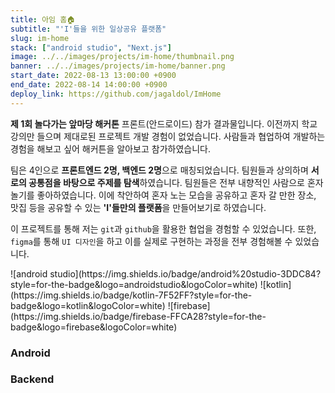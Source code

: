```yaml
---
title: 아임 홈🏠
subtitle: "'I'들을 위한 일상공유 플랫폼"
slug: im-home
stack: ["android studio", "Next.js"]
image: ../../images/projects/im-home/thumbnail.png
banner: ../../images/projects/im-home/banner.png
start_date: 2022-08-13 13:00:00 +0900
end_date: 2022-08-14 14:00:00 +0900
deploy_link: https://github.com/jagaldol/ImHome
---
```




**제 1회 놀다가는 앞마당 해커톤** 프론트(안드로이드) 참가 결과물입니다. 이전까지 학교 강의만 들으며 제대로된 프로젝트 개발 경험이 없었습니다. 사람들과 협업하여 개발하는 경험을 해보고 싶어 해커튼을 알아보고 참가하였습니다.

팀은 4인으로 **프론트엔드 2명, 백엔드 2명**으로 매칭되었습니다. 팀원들과 상의하며 **서로의 공통점을 바탕으로 주제를 탐색**하였습니다. 팀원들은 전부 내향적인 사람으로 혼자 놀기를 좋아하였습니다. 이에 착안하여 혼자 노는 모습을 공유하고 혼자 갈 만한 장소, 맛집 등을 공유할 수 있는 **'I'들만의 플랫폼**을 만들어보기로 하였습니다.

이 프로젝트를 통해 저는 `git`과 `github`을 활용한 협업을 경험할 수 있었습니다. 또한, `figma`를 통해 `UI 디자인`을 하고 이를 실제로 구현하는 과정을 전부 경험해볼 수 있었습니다.

<Stacks>
  ![android studio](https://img.shields.io/badge/android%20studio-3DDC84?style=for-the-badge&logo=androidstudio&logoColor=white)
  ![kotlin](https://img.shields.io/badge/kotlin-7F52FF?style=for-the-badge&logo=kotlin&logoColor=white)
  ![firebase](https://img.shields.io/badge/firebase-FFCA28?style=for-the-badge&logo=firebase&logoColor=white)
</Stacks>


<MemberContainer>
  <h3 className="text-center">Android</h3>
  <MemberGrid members={[
    {
      imageSrc: 'https://github.com/gogumac.png',
      link: 'https://github.com/gogumac',
      name: '김유빈',
      description: '안드로이드 앱 개발'
    },
    {
      imageSrc: 'https://github.com/jagaldol.png',
      link: 'https://github.com/jagaldol',
      name: '안혜준',
      description: '안드로이드 앱 개발'
    },
  ]} />
  <div className="mt-20">
    <h3 className="text-center">Backend</h3>
  </div>
  <MemberGrid members={[
    {
      name: '구한서',
      description: '백엔드 개발'
    },
    {
      name: '김수현',
      description: '백엔드 개발'
    },
  ]} />
</MemberContainer>